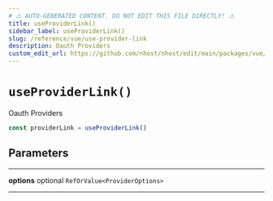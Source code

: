 ```yaml
---
# ⚠️ AUTO-GENERATED CONTENT. DO NOT EDIT THIS FILE DIRECTLY! ⚠️
title: useProviderLink()
sidebar_label: useProviderLink()
slug: /reference/vue/use-provider-link
description: Oauth Providers
custom_edit_url: https://github.com/nhost/nhost/edit/main/packages/vue/src/useProviderLink.ts#L15
---
```


# `useProviderLink()`

Oauth Providers

```js
const providerLink = useProviderLink()
```

## Parameters

---

**<span className="parameter-name">options</span>** <span className="optional-status">optional</span> `RefOrValue<ProviderOptions>`

---
